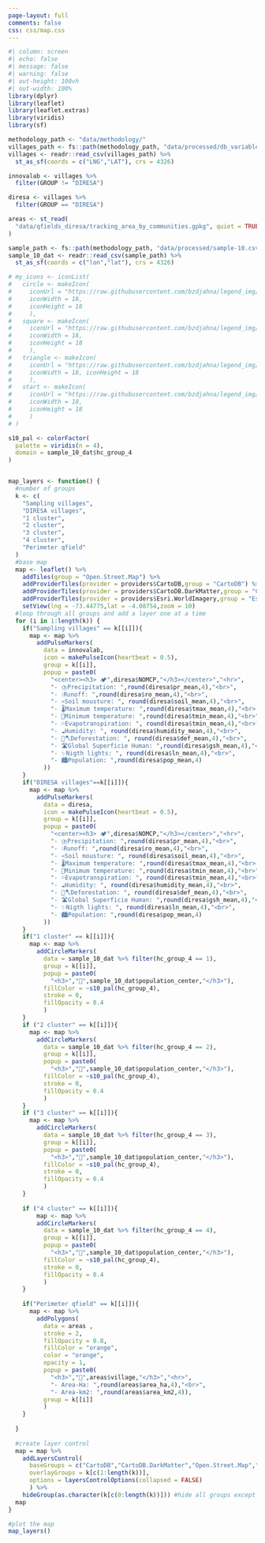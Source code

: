 ```yaml
---
page-layout: full
comments: false
css: css/map.css
---
```


```r
#| column: screen
#| echo: false
#| message: false
#| warning: false
#| out-height: 100vh
#| out-width: 100%
library(dplyr)
library(leaflet)
library(leaflet.extras)
library(viridis)
library(sf)

methodology_path <- "data/methodology/"
villages_path <- fs::path(methodology_path, "data/processed/db_variables.csv")
villages <- readr::read_csv(villages_path) %>% 
  st_as_sf(coords = c("LNG","LAT"), crs = 4326)

innovalab <- villages %>% 
  filter(GROUP != "DIRESA")

diresa <- villages %>% 
  filter(GROUP == "DIRESA")

areas <- st_read(
  "data/qfields_diresa/tracking_area_by_communities.gpkg", quiet = TRUE
)

sample_path <- fs::path(methodology_path, "data/processed/sample-10.csv")
sample_10_dat <- readr::read_csv(sample_path) %>% 
  st_as_sf(coords = c("lon","lat"), crs = 4326)

# my_icons <- iconList(
#   circle <- makeIcon(
#     iconUrl = "https://raw.githubusercontent.com/bzdjahna/legend_img/41d55a5a0a304e4faa6b6458a0a319aad72e1586/1circle.svg",
#     iconWidth = 18,
#     iconHeight = 18
#     ),
#   square <- makeIcon(
#     iconUrl = "https://raw.githubusercontent.com/bzdjahna/legend_img/41d55a5a0a304e4faa6b6458a0a319aad72e1586/3square.svg",
#     iconWidth = 18,
#     iconHeight = 18
#     ),
#   triangle <- makeIcon(
#     iconUrl = "https://raw.githubusercontent.com/bzdjahna/legend_img/41d55a5a0a304e4faa6b6458a0a319aad72e1586/2triangle.svg",
#     iconWidth = 18, iconHeight = 18
#     ),
#   start <- makeIcon(
#     iconUrl = "https://raw.githubusercontent.com/bzdjahna/legend_img/41d55a5a0a304e4faa6b6458a0a319aad72e1586/4star.svg",
#     iconWidth = 18,
#     iconHeight = 18
#     )
# )

s10_pal <- colorFactor(
  palette = viridis(n = 4),
  domain = sample_10_dat$hc_group_4
)


map_layers <- function() {
  #number of groups
  k <- c(
    "Sampling villages",
    "DIRESA villages",
    "1 cluster",
    "2 cluster",
    "3 cluster",
    "4 cluster",
    "Perimeter qfield"
  )
  #base map
  map <- leaflet() %>% 
    addTiles(group = "Open.Street.Map") %>% 
    addProviderTiles(provider = providers$CartoDB,group = "CartoDB") %>% 
    addProviderTiles(provider = providers$CartoDB.DarkMatter,group = "CartoDB.DarkMatter") %>% 
    addProviderTiles(provider = providers$Esri.WorldImagery,group = "Esri.WorldImagery") %>% 
    setView(lng = -73.44775,lat = -4.08754,zoom = 10)
  #loop through all groups and add a layer one at a time
  for (i in 1:length(k)) {
    if("Sampling villages" == k[[i]]){
      map <- map %>% 
        addPulseMarkers(
          data = innovalab,
          icon = makePulseIcon(heartbeat = 0.5),
          group = k[[i]],
          popup = paste0(
            "<center><h3> 🏕️",diresa$NOMCP,"</h3></center>","<hr>",
            "- ⛈️Precipitation: ",round(diresa$pr_mean,4),"<br>",
            "- 💧Runoff: ",round(diresa$ro_mean,4),"<br>",
            "- ♒Soil mousture: ", round(diresa$soil_mean,4),"<br>",
            "- 🌡️Maximum temperature: ",round(diresa$tmax_mean,4),"<br>",
            "- 🧊Minimum temperature: ",round(diresa$tmin_mean,4),"<br>",
            "- 💦Evapotranspiration: ", round(diresa$tmin_mean,4),"<br>",
            "- ☁️Humidity: ", round(diresa$humidity_mean,4),"<br>",
            "- 🌳🪓Deforestation: ", round(diresa$def_mean,4),"<br>",
            "- 🛣️Global Superficie Human: ",round(diresa$gsh_mean,4),"<br>",
            "- ✨Nigth lights: ", round(diresa$ln_mean,4),"<br>",
            "- 🏙Population: ",round(diresa$pop_mean,4) 
          ))
    }
    if("DIRESA villages"==k[[i]]){
      map <- map %>% 
        addPulseMarkers(
          data = diresa,
          icon = makePulseIcon(heartbeat = 0.5),
          group = k[[i]],
          popup = paste0(
            "<center><h3> 🏕️",diresa$NOMCP,"</h3></center>","<hr>",
            "- ⛈️Precipitation: ",round(diresa$pr_mean,4),"<br>",
            "- 💧Runoff: ",round(diresa$ro_mean,4),"<br>",
            "- ♒Soil mousture: ", round(diresa$soil_mean,4),"<br>",
            "- 🌡️Maximum temperature: ",round(diresa$tmax_mean,4),"<br>",
            "- 🧊Minimum temperature: ",round(diresa$tmin_mean,4),"<br>",
            "- 💦Evapotranspiration: ", round(diresa$tmin_mean,4),"<br>",
            "- ☁️Humidity: ", round(diresa$humidity_mean,4),"<br>",
            "- 🌳🪓Deforestation: ", round(diresa$def_mean,4),"<br>",
            "- 🛣️Global Superficie Human: ",round(diresa$gsh_mean,4),"<br>",
            "- ✨Nigth lights: ", round(diresa$ln_mean,4),"<br>",
            "- 🏙Population: ",round(diresa$pop_mean,4) 
          ))
    }
    if("1 cluster" == k[[i]]){
      map <- map %>% 
        addCircleMarkers(
          data = sample_10_dat %>% filter(hc_group_4 == 1),
          group = k[[i]],
          popup = paste0(
            "<h3>","🏡",sample_10_dat$population_center,"</h3>"),
          fillColor = ~s10_pal(hc_group_4),
          stroke = 0,
          fillOpacity = 0.4
          ) 
    }
    if ("2 cluster" == k[[i]]){
      map <- map %>% 
        addCircleMarkers(
          data = sample_10_dat %>% filter(hc_group_4 == 2),
          group = k[[i]],
          popup = paste0(
            "<h3>","🏡",sample_10_dat$population_center,"</h3>"),
          fillColor = ~s10_pal(hc_group_4),
          stroke = 0,
          fillOpacity = 0.4
          ) 
    }
    if ("3 cluster" == k[[i]]){
      map <- map %>% 
        addCircleMarkers(
          data = sample_10_dat %>% filter(hc_group_4 == 3),
          group = k[[i]],
          popup = paste0(
            "<h3>","🏡",sample_10_dat$population_center,"</h3>"),
          fillColor = ~s10_pal(hc_group_4),
          stroke = 0,
          fillOpacity = 0.4
          ) 
    }
    
    if ("4 cluster" == k[[i]]){
        map <- map %>% 
        addCircleMarkers(
          data = sample_10_dat %>% filter(hc_group_4 == 4),
          group = k[[i]],
          popup = paste0(
            "<h3>","🏡",sample_10_dat$population_center,"</h3>"),
          fillColor = ~s10_pal(hc_group_4),
          stroke = 0,
          fillOpacity = 0.4
          ) 
    }
    
    if("Perimeter qfield" == k[[i]]){
      map <- map %>% 
        addPolygons(
          data = areas ,
          stroke = 2,
          fillOpacity = 0.8,
          fillColor = "orange",
          color = "orange",
          opacity = 1,
          popup = paste0(
            "<h3>","🏡",areas$village,"</h3>","<hr>",
            "- Area-Ha: ",round(areas$area_ha,4),"<br>",
            "- Area-km2: ",round(areas$area_km2,4)),
          group = k[[i]]
          )
    }
    
  }
  
  #create layer control
  map = map %>% 
    addLayersControl(
      baseGroups = c("CartoDB","CartoDB.DarkMatter","Open.Street.Map","Esri.WorldImagery"),
      overlayGroups = k[c(1:length(k))],
      options = layersControlOptions(collapsed = FALSE)
      ) %>% 
    hideGroup(as.character(k[c(0:length(k))])) #hide all groups except the 1st one
  map
}

#plot the map
map_layers()
```
